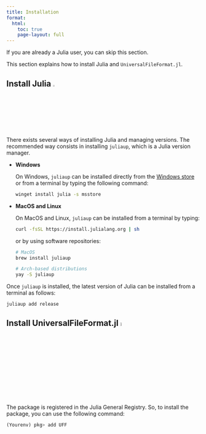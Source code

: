 ---
title: Installation
format:
  html:
    toc: true
    page-layout: full
---

::: callout-note
If you are already a Julia user, you can skip this section.
:::

This section explains how to install Julia and `UniversalFileFormat.jl`.

## Install Julia ![](/assets/logo/julia.svg){width=3%}

There exists several ways of installing Julia and managing versions. The recommended way consists in installing `juliaup`, which is a Julia version manager.

- **Windows**

  On Windows, `juliaup` can be installed directly from the [Windows store](https://www.microsoft.com/store/apps/9NJNWW8PVKMN) or from a terminal by typing the following command:
  ```bash
  winget install julia -s msstore
  ```

- **MacOS and Linux**

  On MacOS and Linux, `juliaup` can be installed from a terminal by typing:
  ```bash
  curl -fsSL https://install.julialang.org | sh
  ```
  or by using software repositories:
  ```bash
  # MacOS
  brew install juliaup

  # Arch-based distributions
  yay -S juliaup
  ```

Once `juliaup` is installed, the latest version of Julia can be installed from a terminal as follows:
```bash
juliaup add release
```

## Install UniversalFileFormat.jl ![](/assets/logo/doclogo.svg){width=5%}

The package is registered in the Julia General Registry. So, to install the package, you can use the following command:

```julia
(Yourenv) pkg> add UFF
```